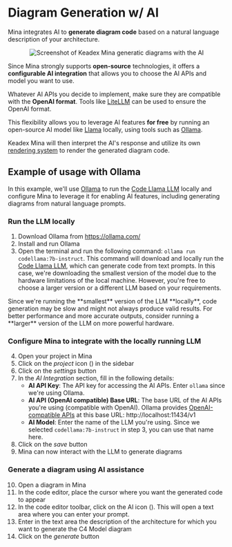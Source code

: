 

# Diagram Generation w/ AI

Mina integrates AI to **generate diagram code** based on a natural language description of your architecture.

<p align="center">
  <Image
    src={aiScreenshot}
    alt="Screenshot of Keadex Mina generatic diagrams with the AI"
    width={500}
    className="my-7"
  />
</p>

Since Mina strongly supports **open-source** technologies, it offers a **configurable AI integration** that allows you to choose the AI APIs and model you want to use.

Whatever AI APIs you decide to implement, make sure they are compatible with the **OpenAI format**. Tools like [LiteLLM](https://github.com/BerriAI/litellm) can be used to ensure the OpenAI format.

This flexibility allows you to leverage AI features **for free** by running an open-source AI model like [Llama](https://llama.meta.com/) locally, using tools such as [Ollama](https://ollama.com/).

Keadex Mina will then interpret the AI's response and utilize its own [rendering system](/docs/mina/architecture/rendering-system) to render the generated diagram code.

## Example of usage with Ollama

In this example, we'll use [Ollama](https://ollama.com/) to run the [Code Llama LLM](https://ai.meta.com/blog/code-llama-large-language-model-coding/) locally and configure Mina to leverage it for enabling AI features, including generating diagrams from natural language prompts.

### Run the LLM locally

1. Download Ollama from https://ollama.com/
2. Install and run Ollama
3. Open the terminal and run the following command: `ollama run codellama:7b-instruct`. This command will download and locally run the [Code Llama LLM](https://ai.meta.com/blog/code-llama-large-language-model-coding/), which can generate code from text prompts. In this case, we're downloading the smallest version of the model due to the hardware limitations of the local machine. However, you're free to choose a larger version or a different LLM based on your requirements.

<Callout type="warning" emoji="⚠️">
  Since we're running the **smallest** version of the LLM **locally**, code
  generation may be slow and might not always produce valid results. For better
  performance and more accurate outputs, consider running a **larger** version
  of the LLM on more powerful hardware.
</Callout>

### Configure Mina to integrate with the locally running LLM

4. Open your project in Mina
5. Click on the _project_ icon (<FontAwesomeIcon icon={faKeadexMina} className="inline w-4 mx-2" />) in the sidebar
6. Click on the _settings_ button
7. In the _AI Integration_ section, fill in the following details:
   - **AI API Key**: The API key for accessing the AI APIs. Enter `ollama` since we're using Ollama.
   - **AI API (OpenAI compatible) Base URL**: The base URL of the AI APIs you're using (compatible with OpenAI). Ollama provides [OpenAI-compatible APIs](https://ollama.com/blog/openai-compatibility) at this base URL: http://localhost:11434/v1
   - **AI Model**: Enter the name of the LLM you're using. Since we selected `codellama:7b-instruct` in step 3, you can use that name here.
8. Click on the _save_ button
9. Mina can now interact with the LLM to generate diagrams

### Generate a diagram using AI assistance

10. Open a diagram in Mina
11. In the code editor, place the cursor where you want the generated code to appear
12. In the code editor toolbar, click on the AI icon (<FontAwesomeIcon icon={faRobot} className="inline w-4 mx-2" />). This will open a text area where you can enter your prompt.
13. Enter in the text area the description of the architecture for which you want to generate the C4 Model diagram
14. Click on the _generate_ button
